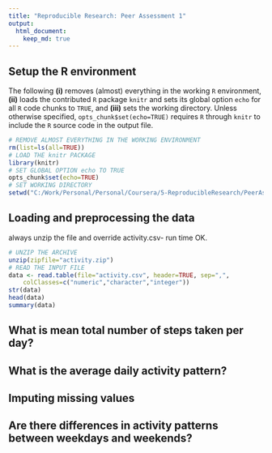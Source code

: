 ```yaml
---
title: "Reproducible Research: Peer Assessment 1"
output: 
  html_document:
    keep_md: true
---
```




## Setup the R environment

The following **(i)** removes (almost) everything in the working `R` environment, **(ii)** loads the contributed `R` package `knitr` and sets its global option `echo` for all `R` code chunks to `TRUE`, and **(iii)** sets the working directory. Unless otherwise specified, `opts_chunk$set(echo=TRUE)` requires `R` through `knitr` to include the `R` source code in the output file. 

```r
# REMOVE ALMOST EVERYTHING IN THE WORKING ENVIRONMENT
rm(list=ls(all=TRUE))
# LOAD THE knitr PACKAGE
library(knitr)
# SET GLOBAL OPTION echo TO TRUE
opts_chunk$set(echo=TRUE)
# SET WORKING DIRECTORY
setwd("C:/Work/Personal/Personal/Coursera/5-ReproducibleResearch/PeerAssessment1")
```



## Loading and preprocessing the data

always unzip the file and override activity.csv- run time OK.

```r
# UNZIP THE ARCHIVE
unzip(zipfile="activity.zip")
# READ THE INPUT FILE
data <- read.table(file="activity.csv", header=TRUE, sep=",", 
	colClasses=c("numeric","character","integer"))
str(data)
head(data)
summary(data)
```


## What is mean total number of steps taken per day?



## What is the average daily activity pattern?



## Imputing missing values



## Are there differences in activity patterns between weekdays and weekends?
